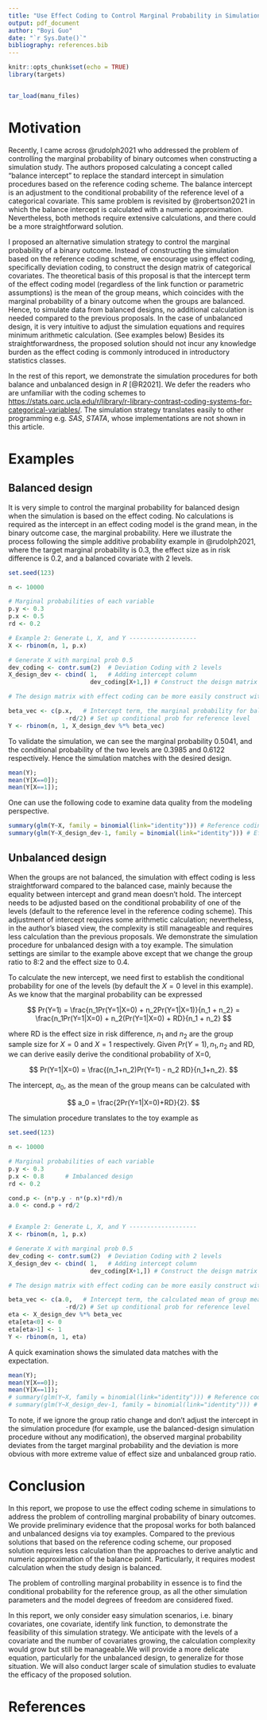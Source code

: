 ```yaml
---
title: "Use Effect Coding to Control Marginal Probability in Simulations"
output: pdf_document
author: "Boyi Guo"
date: "`r Sys.Date()`"
bibliography: references.bib
---
```


```r
knitr::opts_chunk$set(echo = TRUE)
library(targets)


tar_load(manu_files)
```

# Motivation

Recently, I came across @rudolph2021 who addressed the problem of controlling the marginal probability of binary outcomes when constructing a simulation study. The authors proposed calculating a concept called “balance intercept” to replace the standard intercept in simulation procedures based on the reference coding scheme. The balance intercept is an adjustment to the conditional probability of the reference level of a categorical covariate. This same problem is revisited by @robertson2021 in which the balance intercept is calculated with a numeric approximation. Nevertheless, both methods require extensive calculations, and there could be a more straightforward solution.

I proposed an alternative simulation strategy to control the marginal probability of a binary outcome. Instead of constructing the simulation based on the reference coding scheme, we encourage using effect coding, specifically deviation coding, to construct the design matrix of categorical covariates. The theoretical basis of this proposal is that the intercept term of the effect coding model (regardless of the link function or parametric assumptions) is the mean of the group means, which coincides with the marginal probability of a binary outcome when the groups are balanced. Hence, to simulate data from balanced designs, no additional calculation is needed compared to the previous proposals. In the case of unbalanced design, it is very intuitive to adjust the simulation equations and requires minimum arithmetic calculation. (See examples below) Besides its straightforwardness, the proposed solution should not incur any knowledge burden as the effect coding is commonly introduced in introductory statistics classes. 

In the rest of this report, we demonstrate the simulation procedures for both balance and unbalanced design in _R_ [@R2021]. We defer the readers who are unfamiliar with the coding schemes to [https://stats.oarc.ucla.edu/r/library/r-library-contrast-coding-systems-for-categorical-variables/](https://stats.oarc.ucla.edu/r/library/r-library-contrast-coding-systems-for-categorical-variables/). The simulation strategy translates easily to other programming e.g. *SAS*, *STATA*, whose implementations are not shown in this article. 


# Examples

## Balanced design

It is very simple to control the marginal probability for balanced design when the simulation is based on the effect coding. No calculations is required as the intercept in an effect coding model is the grand mean, in the binary outcome case, the marginal probability. Here we illustrate the process following the simple additive probability example in @rudolph2021, where the target marginal probability is 0.3, the effect size as in risk difference is 0.2, and a balanced covariate with 2 levels.

```r
set.seed(123)

n <- 10000

# Marginal probabilities of each variable
p.y <- 0.3
p.x <- 0.5  
rd <- 0.2

# Example 2: Generate L, X, and Y -------------------
X <- rbinom(n, 1, p.x) 

# Generate X with marginal prob 0.5
dev_coding <- contr.sum(2)  # Deviation Coding with 2 levels
X_design_dev <- cbind( 1,   # Adding intercept column
                       dev_coding[X+1,]) # Construct the deisgn matrix

# The design matrix with effect coding can be more easily construct with model.matrix function

beta_vec <- c(p.x,   # Intercept term, the marginal probability for balanced desgin
                -rd/2) # Set up conditional prob for reference level
Y <- rbinom(n, 1, X_design_dev %*% beta_vec)
```

To validate the simulation, we can see the marginal probability 0.5041, and the conditional probability of the two levels are 0.3985 and 0.6122 respectively. Hence the simulation matches with the desired design.

```r
mean(Y);
mean(Y[X==0]);
mean(Y[X==1]);
```

One can use the following code to examine data quality from the modeling perspective.

```r
summary(glm(Y~X, family = binomial(link="identity"))) # Reference coding model
summary(glm(Y~X_design_dev-1, family = binomial(link="identity"))) # Effect coding model
```

## Unbalanced design

When the groups are not balanced, the simulation with effect coding is less straightforward compared to the balanced case, mainly because the equality between intercept and grand mean doesn't hold. The intercept needs to be adjusted based on the conditional probability of one of the levels (default to the reference level in the reference coding scheme). This adjustment of intercept requires some arithmetic calculation; nevertheless, in the author's biased view, the complexity is still manageable and requires less calculation than the previous proposals. We demonstrate the simulation procedure for unbalanced design with a toy example. The simulation settings are similar to the example above except that we change the group ratio to 8:2 and the effect size to 0.4.

To calculate the new intercept, we need first to establish the conditional probability for one of the levels (by default the $X=0$ level in this example). As we know that the marginal probability can be expressed

$$
Pr(Y=1) = \frac{n_1Pr(Y=1|X=0) + n_2Pr(Y=1|X=1)}{n_1 + n_2} = \frac{n_1Pr(Y=1|X=0) + n_2(Pr(Y=1|X=0) + RD}{n_1 + n_2}
$$

where RD is the effect size in risk difference, $n_1$ and $n_2$ are the group sample size for $X=0$ and $X=1$ respectively. Given $Pr(Y=1), n_1, n_2$ and RD, we can derive easily derive the conditional probability of X=0,

$$
Pr(Y=1|X=0) = \frac{(n_1+n_2)Pr(Y=1) - n_2 RD}{n_1+n_2}.
$$

The intercept, $a_0$, as the mean of the group means can be calculated with

$$
a_0 = \frac{2Pr(Y=1|X=0)+RD}{2}.
$$

The simulation procedure translates to the toy example as

```r
set.seed(123)

n <- 10000

# Marginal probabilities of each variable
p.y <- 0.3
p.x <- 0.8      # Imbalanced design  
rd <- 0.2

cond.p <- (n*p.y - n*(p.x)*rd)/n
a.0 <- cond.p + rd/2


# Example 2: Generate L, X, and Y -------------------
X <- rbinom(n, 1, p.x) 

# Generate X with marginal prob 0.5
dev_coding <- contr.sum(2)  # Deviation Coding with 2 levels
X_design_dev <- cbind( 1,   # Adding intercept column
                       dev_coding[X+1,]) # Construct the deisgn matrix

# The design matrix with effect coding can be more easily construct with model.matrix function

beta_vec <- c(a.0,   # Intercept term, the calculated mean of group means
                -rd/2) # Set up conditional prob for reference level
eta <- X_design_dev %*% beta_vec
eta[eta<0] <- 0
eta[eta>1] <- 1
Y <- rbinom(n, 1, eta)
```

A quick examination shows the simulated data matches with the expectation.

```r
mean(Y);
mean(Y[X==0]);
mean(Y[X==1]);
# summary(glm(Y~X, family = binomial(link="identity"))) # Reference coding model
# summary(glm(Y~X_design_dev-1, family = binomial(link="identity"))) # Effect coding model
```

To note, if we ignore the group ratio change and don't adjust the intercept in the simulation procedure (for example, use the balanced-design simulation procedure without any modification), the observed marginal probability deviates from the target marginal probability and the deviation is more obvious with more extreme value of effect size and unbalanced group ratio.

# Conclusion

In this report, we propose to use the effect coding scheme in simulations to address the problem of controlling marginal probability of binary outcomes. We provide preliminary evidence that the proposal works for both balanced and unbalanced designs via toy examples. Compared to the previous solutions that based on the reference coding scheme, our proposed solution requires less calculation than the approaches to derive analytic and numeric approximation of the balance point. Particularly, it requires modest calculation when the study design is balanced.

The problem of controlling marginal probability in essence is to find the conditional probability for the reference group, as all the other simulation parameters and the model degrees of freedom are considered fixed.

In this report, we only consider easy simulation scenarios, i.e. binary covariates, one covariate, identify link function, to demonstrate the feasibility of this simulation strategy. We anticipate with the levels of a covariate and the number of covariates growing, the calculation complexity would grow but still be manageable.We will provide a more delicate equation, particularly for the unbalanced design, to generalize for those situation. We will also conduct larger scale of simulation studies to evaluate the efficacy of the proposed solution.

# References
